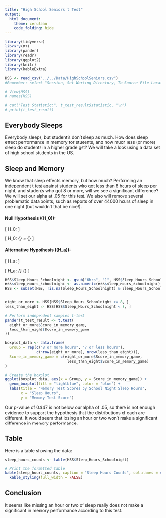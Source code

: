 ```yaml
---
title: "High School Seniors t Test"
output: 
  html_document:
    theme: cerulean
    code_folding: hide
---
```


```r
library(tidyverse)
library(DT)
library(pander)
library(readr)
library(ggplot2)
library(knitr)
library(kableExtra)

HSS <- read_csv("../../Data/HighSchoolSeniors.csv")
#Remember: select "Session, Set Working Directory, To Source File Location", and then play this R-chunk into your console to read the HSS data into R. 

# View(HSS)
# names(HSS)

# cat("Test Statistic:", t_test_result$statistic, "\n")
# print(t_test_result)

```
## Everybody Sleeps

Everybody sleeps, but student's don't sleep as much. How does sleep effect performance in memory for students, and how much less (or more) sleep do students in a higher grade get? We will take a look using a data set of high school students in the US.


## Sleep and Memory

We know that sleep effects memory, but how much? Performing an independent t test against students who got less than 8 hours of sleep per night, and students who got 8 or more, will we see a significant difference? We will set our alpha at .05 for this test. We also will remove several problematic data points, such as reports of over 44000 hours of sleep in one night (but wouldn't that be nice!).

#### Null Hypothesis (\(H_0\)):

\[ H_0: \text{There is no significant difference in the mean memory test scores between high school students who get 8 or more hours of sleep per night and those who less than 7 hours of sleep per night.} \]

\[ H_0: \mu_{\text{8 or more hours}} = \mu_{\text{7 or fewer hours}} \]

#### Alternative Hypothesis (\(H_a\)):

\[ H_a: \text{There is a significant difference in the mean memory test scores between high school students who get 8 or more hours of sleep per night and those who get less than 8 hours of sleep per night.} \]

\[ H_a: \mu_{\text{8 or more hours}} \neq \mu_{\text{7 or fewer hours}} \]



```r
HSS$Sleep_Hours_Schoolnight <- gsub("6hrs", "1", HSS$Sleep_Hours_Schoolnight)
HSS$Sleep_Hours_Schoolnight <- as.numeric(HSS$Sleep_Hours_Schoolnight)
HSS <- subset(HSS, !is.na(Sleep_Hours_Schoolnight) & Sleep_Hours_Schoolnight <= 20)


eight_or_more <- HSS[HSS$Sleep_Hours_Schoolnight >= 8, ]
less_than_eight <- HSS[HSS$Sleep_Hours_Schoolnight < 8, ]

# Perform independent samples t-test
pander(t_test_result <- t.test(
  eight_or_more$Score_in_memory_game,
  less_than_eight$Score_in_memory_game
))

boxplot_data <- data.frame(
  Group = rep(c("8 or more hours", "7 or less hours"), 
              c(nrow(eight_or_more), nrow(less_than_eight))),
  Score_in_memory_game = c(eight_or_more$Score_in_memory_game, 
                            less_than_eight$Score_in_memory_game)
)

# Create the boxplot
ggplot(boxplot_data, aes(x = Group, y = Score_in_memory_game)) +
  geom_boxplot(fill = "lightblue", color = "blue") +
  labs(title = "Memory Test Scores by School Night Sleep Hours",
       x = "Sleep Hours",
       y = "Memory Test Score")

```

Our p-value of 0.947 is not below our alpha of .05, so there is not enough evidence to support the hypothesis that the distributions of each are different. It would seem that losing an hour or two won't make a significant difference in memory performance.

## Table

Here is a table showing the data:

```r
sleep_hours_counts <- table(HSS$Sleep_Hours_Schoolnight)

# Print the formatted table
kable(sleep_hours_counts, caption = "Sleep Hours Counts", col.names = c("Sleep Hours", "Count")) %>%
  kable_styling(full_width = FALSE)
```


## Conclusion

It seems like missing an hour or two of sleep really does not make a significant in memory performance according to this test.


<!-- Instructions

1. Use the HSS dataset in R to come up with a question that can be answered with a t Test. 

Here is a link to the survey given to the students that participated in the study:
https://ww2.amstat.org/censusatschool/pdfs/C@SQuestionnaire.pdf
(Use the link to learn about what each column of data in the data set represents.)

2. Establish why your question is interesting and rephrase the question using a statistical "null" and "alternative" hypothesis. (Hint, see the "Math 325 Notebook -> R Help -> R-Markdown Hints" page of your textbook for instructions on how to write mathematical hypotheses.)

3. Clearly answer your question using statistics. Be sure to compute a p-value and provide supporting numerical and graphical summaries.

Note: you can create "groups" from the data in many ways. For example, suppose you wanted to create a variable that grouped people according to whether they thought recycling was more important than conserving water. You could do this by:

```r
HSS <- HSS %>%
  mutate(recycling_than_water = ifelse(Importance_recycling_rubbish >	Importance_conserving_water, "Recycling More Important", "Water Conservation More Important"))
```

-->










